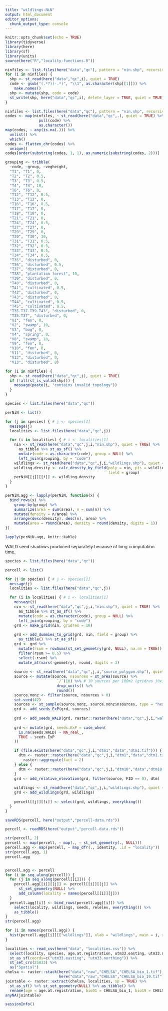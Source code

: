 ```yaml
---
title: "wildlings-NiN"
output: html_document
editor_options: 
  chunk_output_type: console
---
```


```r
knitr::opts_chunk$set(echo = TRUE)
library(tidyverse)
library(here)
library(sf)
library(units)
source(here("R","locality-functions.R"))
```

```r
ninfiles <- list.files(here("data","qc"), pattern = "nin.shp", recursive = TRUE)
for (i in ninfiles) {
  shp <- st_read(here("data","qc",i), quiet = TRUE)
  code <- gsub("(.*?)(-.*)", "\\1", as.character(shp[[1]])) %>% 
    make.names()
  shp <- mutate(shp, code = code)
  st_write(shp, here("data","qc",i), delete_layer = TRUE, quiet = TRUE)
}
```

```r
ninfiles <- list.files(here("data","qc"), pattern = "nin.shp", recursive = TRUE)
codes <- map(ninfiles, ~ st_read(here("data","qc",.), quiet = TRUE) %>% 
               pull(code) %>% 
               as.character())
map(codes, ~ any(is.na(.))) %>% 
  unlist() %>% 
  which()
codes <- flatten_chr(codes) %>% 
  unique()
codes[order(substring(codes, 1, 1), as.numeric(substring(codes, 2)))]

grouping <- tribble(
  ~code, ~group, ~vegheight,
  "T1", "T1", 0,
  "T2", "T2", 0.5,
  "T3", "T3", 0.5,
  "T4", "T4", 10,
  "T6", "T6", 0,
  "T12", "T12", 0.5,
  "T13", "T13", 0,
  "T16", "T16", 0.5,
  "T17", "T17", 0,
  "T18", "T18", 0,
  "T21", "T21", 0,
  "T24", "T24", 0.5,
  "T27", "T27", 0,
  "T29", "T29", 0,
  "T30", "T30", 10,
  "T31", "T31", 0.5,
  "T32", "T32", 0.5,
  "T33", "T33", 0.5,
  "T34", "T34", 0.5,
  "T35", "disturbed", 0,
  "T36", "disturbed", 0.5,
  "T37", "disturbed", 0,
  "T38", "plantation forest", 10,
  "T39", "disturbed", 0,
  "T40", "disturbed", 0,
  "T41", "cultivated", 0.5,
  "T42", "disturbed", 0,
  "T43", "disturbed", 0,
  "T44", "cultivated", 0.5,
  "T45", "cultivated", 0.5,
  "T35.T37.T39.T43", "disturbed", 0,
  "T35.T37", "disturbed", 0,
  "V1", "fen", 0,
  "V2", "swamp", 10,
  "V3", "bog", 0,
  "V4", "spring", 0,
  "V8", "swamp", 10,
  "V9", "fen", 0,
  "V10", "fen", 0,
  "V11", "disturbed", 0,
  "V12", "disturbed", 0,
  "V13", "disturbed", 0) 
```

```r
for (i in ninfiles) {
  shp <- st_read(here("data","qc",i), quiet = TRUE)
  if (!all(st_is_valid(shp))) {
    message(paste(i, "contains invalid topology"))
  }
}
```

```r
species <- list.files(here("data","qc"))

perNiN <- list()

for (j in species) { # j <- species[1]
  message(j)
  localities <- list.files(here("data","qc",j))

  for (i in localities) { # i <- localities[1]
    nin <- st_read(here("data","qc",j,i,"nin.shp"), quiet = TRUE) %>% 
      as_tibble %>% st_as_sf() %>% 
      mutate(code = as.character(code), group = NULL) %>% 
      left_join(grouping, by = "code")
    wildlings <- st_read(here("data","qc",j,i,"wildlings.shp"), quiet = TRUE)
    wildling.density <- calc_density_by_field(poly = nin, pts = wildlings, 
                                              field = group)
    perNiN[[j]][[i]] <- wildling.density
  }
}

perNiN.agg <- lapply(perNiN, function(x) {
  bind_rows(x) %>% 
    group_by(group) %>% 
    summarize(area = sum(area), n = sum(n)) %>% 
    mutate(density = n/area) %>%
    arrange(desc(density), desc(n), area) %>% 
    mutate(area = round(area), density = round(density, digits = 1))
})
```

```r
lapply(perNiN.agg, knitr::kable)
```

WALD seed shadows produced separately because of long computation time. 

```r
species <- list.files(here("data","qc"))

percell <- list()

for (j in species) { # j <- species[1]
  message(j)
  localities <- list.files(here("data","qc",j))

  for (i in localities) { # i <- localities[1]
    message(i)
    nin <- st_read(here("data","qc",j,i,"nin.shp"), quiet = TRUE) %>% 
      as_tibble %>% st_as_sf() %>% 
      mutate(code = as.character(code), group = NULL) %>% 
      left_join(grouping, by = "code")
    grd <- make_grid(nin, gridres = 10)
    
    grd <- add_dummies_to_grid(grd, nin, field = group) %>% 
      as_tibble() %>% st_as_sf()
    grd <- grd %>% 
      mutate(rsum = rowSums(st_set_geometry(grd, NULL), na.rm = TRUE)) %>% 
      filter(rsum >= 0.5) %>% 
      select(-rsum) %>% 
      mutate_at(vars(-geometry), round, digits = 3) 
    
    source <- st_read(here("data","qc",j,i,"source_polygon.shp"), quiet = TRUE) 
    source <- mutate(source, nsources = st_area(source) %>% 
                       `/`(10) %>% # 10 sources per 100m2 (gridres 10x10m)
                       drop_units() %>% 
                       round())
    source.nonz <- filter(source, nsources > 0)
    set.seed(42)
    sources <- st_sample(source.nonz, source.nonz$nsources, type = "hexagonal") %>% st_sf()
    grd <- add_seeds_ExP(grd, sources)
    
    grd <- add_seeds_WALD(grd, raster::raster(here("data","qc",j,i,"wald.tif")))
    
    grd <- mutate(grd, seeds.ExP = case_when(
      is.na(seeds.WALD) ~ NA_real_,
      TRUE ~ seeds.ExP
    )) 

    if (file.exists(here("data","qc",j,i,"dtm1","data","dtm1.tif"))) {
      dtm <- raster::raster(here("data","qc",j,i,"dtm1","data","dtm1.tif")) %>% 
        raster::aggregate(fact = 2)
    } else {
      dtm <- raster::raster(here("data","qc",j,i,"dtm10","data","dtm10.tif"))
    }
    grd <- add_relative_elevation(grd, filter(source, FID == 0), dtm)
    
    wildlings <- st_read(here("data","qc",j,i,"wildlings.shp"), quiet = TRUE)
    grd <- add_wildlings(grd, wildlings)
    
    percell[[j]][[i]] <- select(grd, wildlings, everything())
  }
}

saveRDS(percell, here("output","percell-data.rds"))
```

```r
percell <- readRDS(here("output","percell-data.rds"))

str(percell, 2)
percell <- map(percell, ~ map(., ~ st_set_geometry(., NULL)))
percell.agg <- map(percell, ~ map_dfr(., identity, .id = "locality"))
str(percell.agg, 1)
percell.agg


percell.agg <- percell
for (i in seq_along(percell)) {
  for (j in seq_along(percell[[i]])) {
    percell.agg[[i]][[j]] <- percell[[i]][[j]] %>% 
      st_set_geometry(NULL) %>% 
      add_column(locality = names(percell[[i]][j]))
  }
  percell.agg[[i]] <- bind_rows(percell.agg[[i]]) %>% 
    select(locality, wildlings, seeds, relelev, everything()) %>% 
    as_tibble()
}
str(percell.agg)

for (i in names(percell.agg)) {  
  hist(percell.agg[[i]][["wildlings"]], xlab = "wildlings", main = i, xlim = c(0,20), breaks = 50)
}
```

```r
localities <- read_csv(here("data", "localities.csv")) %>% 
  select(locality, species, age.at.registration, utm33.easting, utm33.northing) %>% 
  st_as_sf(coords=c("utm33.easting", "utm33.northing")) %>% 
  st_set_crs(25833) %>% 
  as("Spatial")
chelsa <- raster::stack(here("data","raw","CHELSA","CHELSA_bio_1.tif"),
                        here("data","raw","CHELSA","CHELSA_bio_19.tif"))
jointable <- raster::extract(chelsa, localities, sp = TRUE) %>% 
  st_as_sf() %>% st_set_geometry(NULL) %>% as_tibble() %>% 
  rename(age = age.at.registration, bio01 = CHELSA_bio_1, bio19 = CHELSA_bio_19)
anyNA(jointable)
```

```r
sessionInfo()
```